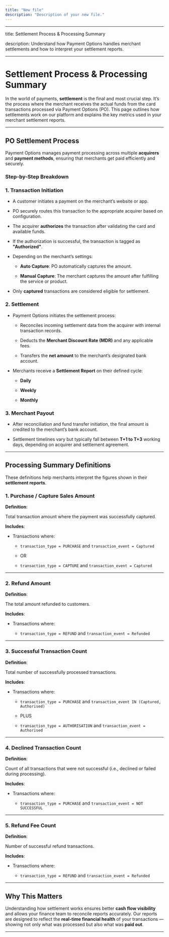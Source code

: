 ```yaml
---
title: "New file"
description: "Description of your new file."
---
```


---

title: Settlement Process & Processing Summary

description: Understand how Payment Options handles merchant settlements and how to interpret your settlement reports.

---

# Settlement Process & Processing Summary

In the world of payments, **settlement** is the final and most crucial step. It’s the process where the merchant receives the actual funds from the card transactions processed via Payment Options (PO). This page outlines how settlements work on our platform and explains the key metrics used in your merchant settlement reports.

---

## PO Settlement Process

Payment Options manages payment processing across multiple **acquirers** and **payment methods**, ensuring that merchants get paid efficiently and securely.

### Step-by-Step Breakdown

### 1. **Transaction Initiation**

- A customer initiates a payment on the merchant’s website or app.

- PO securely routes this transaction to the appropriate acquirer based on configuration.

- The acquirer **authorizes** the transaction after validating the card and available funds.

- If the authorization is successful, the transaction is tagged as **"Authorized"**.

- Depending on the merchant’s settings:

  - **Auto Capture**: PO automatically captures the amount.

  - **Manual Capture**: The merchant captures the amount after fulfilling the service or product.

- Only **captured** transactions are considered eligible for settlement.

### 2. **Settlement**

- Payment Options initiates the settlement process:

  - Reconciles incoming settlement data from the acquirer with internal transaction records.

  - Deducts the **Merchant Discount Rate (MDR)** and any applicable fees.

  - Transfers the **net amount** to the merchant’s designated bank account.

- Merchants receive a **Settlement Report** on their defined cycle:

  - **Daily**

  - **Weekly**

  - **Monthly**

### 3. **Merchant Payout**

- After reconciliation and fund transfer initiation, the final amount is credited to the merchant’s bank account.

- Settlement timelines vary but typically fall between **T\+1 to T\+3** working days, depending on acquirer and settlement agreement.

---

## Processing Summary Definitions

These definitions help merchants interpret the figures shown in their **settlement reports**.

### 1. **Purchase / Capture Sales Amount**

**Definition**:  

Total transaction amount where the payment was successfully captured.

**Includes**:

- Transactions where:

  - `transaction_type = PURCHASE` and `transaction_event = Captured`

  - OR

  - `transaction_type = CAPTURE` and `transaction_event = Captured`

---

### 2. **Refund Amount**

**Definition**:  

The total amount refunded to customers.

**Includes**:

- Transactions where:

  - `transaction_type = REFUND` and `transaction_event = Refunded`

---

### 3. **Successful Transaction Count**

**Definition**:  

Total number of successfully processed transactions.

**Includes**:

- Transactions where:

  - `transaction_type = PURCHASE` and `transaction_event IN (Captured, Authorised)`

  - PLUS

  - `transaction_type = AUTHORISATION` and `transaction_event = Authorised`

---

### 4. **Declined Transaction Count**

**Definition**:  

Count of all transactions that were not successful (i.e., declined or failed during processing).

**Includes**:

- Transactions where:

  - `transaction_type = PURCHASE` and `transaction_event = NOT SUCCESSFUL`

---

### 5. **Refund Fee Count**

**Definition**:  

Number of successful refund transactions.

**Includes**:

- Transactions where:

  - `transaction_type = REFUND` and `transaction_event = Refunded`

---

## Why This Matters

Understanding how settlement works ensures better **cash flow visibility** and allows your finance team to reconcile reports accurately. Our reports are designed to reflect the **real-time financial health** of your transactions — showing not only what was processed but also what was **paid out**.

---
